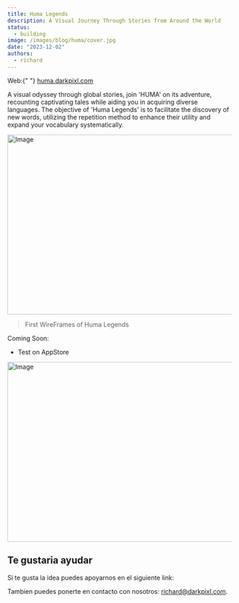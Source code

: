 ```yaml
---
title: Huma Legends
description: A Visual Journey Through Stories from Around the World
status: 
  - building
image: /images/blog/huma/cover.jpg
date: "2023-12-02"
authors:
  - richard
---
```


<Callout type="white">
  Web:{" "}
  <a href="https://huma.darkpixl.com" target="_blank">
    huma.darkpixl.com
  </a>
</Callout>

A visual odyssey through global stories, join 'HUMA' on its adventure, recounting captivating tales while
aiding you in acquiring diverse languages. The objective of 'Huma Legends' is to facilitate the discovery
of new words, utilizing the repetition method to enhance their utility and expand your vocabulary systematically.

<img
  src="/images/blog/huma/huma-01.jpg"
  width="718"
  height="404"
  alt="Image"
/>
> First WireFrames of Huma Legends

Coming Soon:

- Test on AppStore

<img
  src="/images/blog/huma/huma-02.jpg"
  width="718"
  height="404"
  alt="Image"
/>

## Te gustaria ayudar

Si te gusta la idea puedes apoyarnos en el siguiente link:

Tambien puedes ponerte en contacto con nosotros: richard@darkpixl.com.
